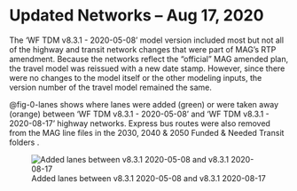 # Updated Networks – Aug 17, 2020

The 'WF TDM v8.3.1 - 2020-05-08' model version included most but not all of the highway and transit network changes that were part of MAG's RTP amendment.  Because the networks reflect the "official" MAG amended plan, the travel model was reissued with a new date stamp.  However, since there were no changes to the model itself or the other modeling inputs, the version number of the travel model remained the same.  

@fig-0-lanes shows where lanes were added (green) or were taken away (orange) between 'WF TDM v8.3.1 - 2020-05-08' and 'WF TDM v8.3.1 - 2020-08-17' highway networks.  Express bus routes were also removed from the MAG line files in the 2030, 2040 & 2050 Funded & Needed Transit folders .

![Added lanes between v8.3.1 2020-05-08 and v8.3.1 2020-08-17](../2020-05-08/_pictures/0-update.png){#fig-0-lanes}


